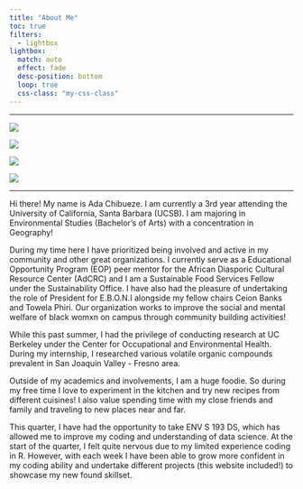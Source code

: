```yaml
---
title: "About Me"
toc: true
filters:
  - lightbox
lightbox:
  match: auto
  effect: fade
  desc-position: bottom
  loop: true
  css-class: "my-css-class"
---
```


------------------------------------------------------------------------

::: {layout="\[\[1, 1, 1, 1\]\]"} 
![](images/EBONI_1.jpg){group="SBC"
description="Black Womxn's Appreciation Night, Spring 2024."}

![](images/IMG_1009.jpeg){group="SBC"
description="AdCRC Peer Mentors promoting EOP resources, Fall 2023."}

![](images/IMG_4643.jpeg){group="SBC"
description="Kale and roasted sweet potatoe salad with a dill tzatziki sauce"}

![](images/IMG_3412.jpeg){group="SBC"
description="Picture of the Eiffel Tower, Summer 2023."}

:::

------------------------------------------------------------------------

Hi there! My name is Ada Chibueze. I am currently a 3rd year attending the University of California, Santa Barbara (UCSB). I am majoring in Environmental Studies (Bachelor's of Arts) with a concentration in Geography!

During my time here I have prioritized being involved and active in my community and other great organizations. I currently serve as a Educational Opportunity Program (EOP) peer mentor for the African Diasporic Cultural Resource Center (AdCRC) and I am a Sustainable Food Services Fellow under the Sustainability Office. I have also had the pleasure of undertaking the role of President for E.B.O.N.I alongside my fellow chairs Ceion Banks and Towela Phiri. Our organization works to improve the social and mental welfare of black womxn on campus through community building activities!

While this past summer, I had the privilege of conducting research at UC Berkeley under the Center for Occupational and Environmental Health. During my internship, I researched various volatile organic compounds prevalent in San Joaquin Valley - Fresno area.

Outside of my academics and involvements, I am a huge foodie. So during my free time I love to experiment in the kitchen and try new recipes from different cuisines! I also value spending time with my close friends and family and traveling to new places near and far.

This quarter, I have had the opportunity to take ENV S 193 DS, which has allowed me to improve my coding and understanding of data science. At the start of the quarter, I felt quite nervous due to my limited experience coding in R. However, with each week I have been able to grow more confident in my coding ability and undertake different projects (this website included!) to showcase my new found skillset.
